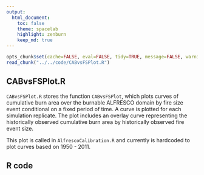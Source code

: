 ```yaml
---
output:
  html_document:
    toc: false
    theme: spacelab
    highlight: zenburn
    keep_md: true
---
```


```r
opts_chunk$set(cache=FALSE, eval=FALSE, tidy=TRUE, message=FALSE, warning=FALSE)
read_chunk("../../code/CABvsFSPlot.R")
```

##
##
## CABvsFSPlot.R

`CABvsFSPlot.R` stores the function `CABvsFSPlot`, which plots curves of cumulative burn area over the burnable ALFRESCO domain by fire size event conditional on a fixed period of time.
A curve is plotted for each simulation replicate.
The plot includes an overlay curve representing the historically observed cumulative burn area by historically observed fire event size.

This plot is called in `AlfrescoCalibration.R` and currently is hardcoded to plot curves based on 1950 - 2011.

## R code

```r
```
